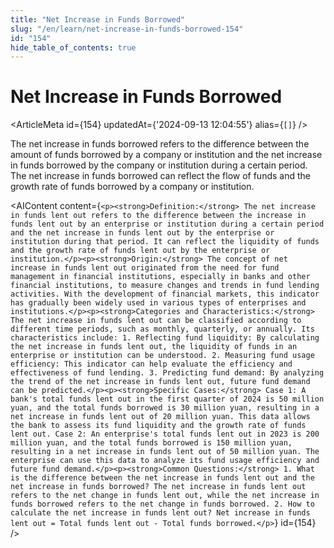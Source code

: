 ```yaml
---
title: "Net Increase in Funds Borrowed"
slug: "/en/learn/net-increase-in-funds-borrowed-154"
id: "154"
hide_table_of_contents: true
---
```



# Net Increase in Funds Borrowed

<ArticleMeta id={154} updatedAt={'2024-09-13 12:04:55'} alias={`[]`} />
<div className='border-solid border-b border-t-0 my-4 border-[var(--ifm-color-gray-300)]' />

The net increase in funds borrowed refers to the difference between the amount of funds borrowed by a company or institution and the net increase in funds borrowed by the company or institution during a certain period. The net increase in funds borrowed can reflect the flow of funds and the growth rate of funds borrowed by a company or institution.

<AIContent content={`<p><strong>Definition:</strong> The net increase in funds lent out refers to the difference between the increase in funds lent out by an enterprise or institution during a certain period and the net increase in funds lent out by the enterprise or institution during that period. It can reflect the liquidity of funds and the growth rate of funds lent out by the enterprise or institution.</p><p><strong>Origin:</strong> The concept of net increase in funds lent out originated from the need for fund management in financial institutions, especially in banks and other financial institutions, to measure changes and trends in fund lending activities. With the development of financial markets, this indicator has gradually been widely used in various types of enterprises and institutions.</p><p><strong>Categories and Characteristics:</strong> The net increase in funds lent out can be classified according to different time periods, such as monthly, quarterly, or annually. Its characteristics include: 1. Reflecting fund liquidity: By calculating the net increase in funds lent out, the liquidity of funds in an enterprise or institution can be understood. 2. Measuring fund usage efficiency: This indicator can help evaluate the efficiency and effectiveness of fund lending. 3. Predicting fund demand: By analyzing the trend of the net increase in funds lent out, future fund demand can be predicted.</p><p><strong>Specific Cases:</strong> Case 1: A bank's total funds lent out in the first quarter of 2024 is 50 million yuan, and the total funds borrowed is 30 million yuan, resulting in a net increase in funds lent out of 20 million yuan. This data allows the bank to assess its fund liquidity and the growth rate of funds lent out. Case 2: An enterprise's total funds lent out in 2023 is 200 million yuan, and the total funds borrowed is 150 million yuan, resulting in a net increase in funds lent out of 50 million yuan. The enterprise can use this data to analyze its fund usage efficiency and future fund demand.</p><p><strong>Common Questions:</strong> 1. What is the difference between the net increase in funds lent out and the net increase in funds borrowed? The net increase in funds lent out refers to the net change in funds lent out, while the net increase in funds borrowed refers to the net change in funds borrowed. 2. How to calculate the net increase in funds lent out? Net increase in funds lent out = Total funds lent out - Total funds borrowed.</p>`} id={154} />
